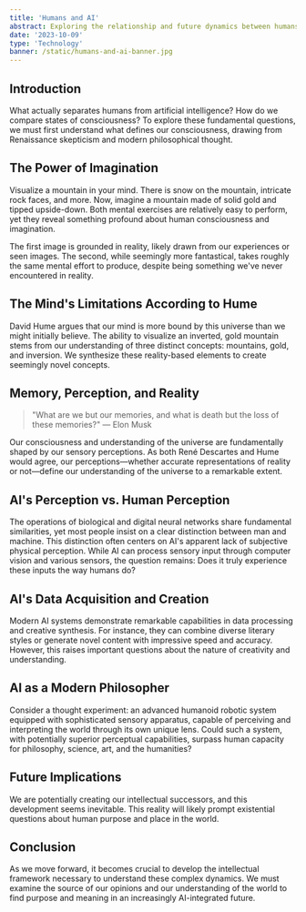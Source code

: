 ```yaml
---
title: 'Humans and AI'
abstract: Exploring the relationship and future dynamics between humans and artificial intelligence
date: '2023-10-09'
type: 'Technology'
banner: /static/humans-and-ai-banner.jpg
---
```


## Introduction

What actually separates humans from artificial intelligence? How do we compare states of consciousness? To explore these fundamental questions, we must first understand what defines our consciousness, drawing from Renaissance skepticism and modern philosophical thought.

## The Power of Imagination

Visualize a mountain in your mind. There is snow on the mountain, intricate rock faces, and more. Now, imagine a mountain made of solid gold and tipped upside-down. Both mental exercises are relatively easy to perform, yet they reveal something profound about human consciousness and imagination.

The first image is grounded in reality, likely drawn from our experiences or seen images. The second, while seemingly more fantastical, takes roughly the same mental effort to produce, despite being something we've never encountered in reality.

## The Mind's Limitations According to Hume

David Hume argues that our mind is more bound by this universe than we might initially believe. The ability to visualize an inverted, gold mountain stems from our understanding of three distinct concepts: mountains, gold, and inversion. We synthesize these reality-based elements to create seemingly novel concepts.

## Memory, Perception, and Reality

> "What are we but our memories, and what is death but the loss of these memories?" — Elon Musk

Our consciousness and understanding of the universe are fundamentally shaped by our sensory perceptions. As both René Descartes and Hume would agree, our perceptions—whether accurate representations of reality or not—define our understanding of the universe to a remarkable extent.

## AI's Perception vs. Human Perception

The operations of biological and digital neural networks share fundamental similarities, yet most people insist on a clear distinction between man and machine. This distinction often centers on AI's apparent lack of subjective physical perception. While AI can process sensory input through computer vision and various sensors, the question remains: Does it truly experience these inputs the way humans do?

## AI's Data Acquisition and Creation

Modern AI systems demonstrate remarkable capabilities in data processing and creative synthesis. For instance, they can combine diverse literary styles or generate novel content with impressive speed and accuracy. However, this raises important questions about the nature of creativity and understanding.

## AI as a Modern Philosopher

Consider a thought experiment: an advanced humanoid robotic system equipped with sophisticated sensory apparatus, capable of perceiving and interpreting the world through its own unique lens. Could such a system, with potentially superior perceptual capabilities, surpass human capacity for philosophy, science, art, and the humanities?

## Future Implications

We are potentially creating our intellectual successors, and this development seems inevitable. This reality will likely prompt existential questions about human purpose and place in the world.

## Conclusion

As we move forward, it becomes crucial to develop the intellectual framework necessary to understand these complex dynamics. We must examine the source of our opinions and our understanding of the world to find purpose and meaning in an increasingly AI-integrated future.
